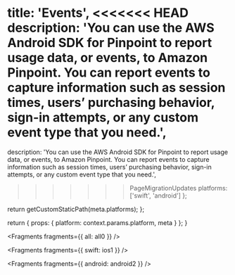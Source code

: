 
  title: 'Events',
<<<<<<< HEAD
  description: 'You can use the AWS Android SDK for Pinpoint to report usage data, or events, to Amazon Pinpoint. You can report events to capture information such as session times, users’ purchasing behavior, sign-in attempts, or any custom event type that you need.',
=======
  description:
    'You can use the AWS Android SDK for Pinpoint to report usage data, or events, to Amazon Pinpoint. You can report events to capture information such as session times, users’ purchasing behavior, sign-in attempts, or any custom event type that you need.',
>>>>>>> PageMigrationUpdates
  platforms: ['swift', 'android']
};

  return getCustomStaticPath(meta.platforms);
};

  return {
    props: {
      platform: context.params.platform,
      meta
    }
  };
}


<Fragments fragments={{ all: all0 }} />


<Fragments fragments={{ swift: ios1 }} />


<Fragments fragments={{ android: android2 }} />
